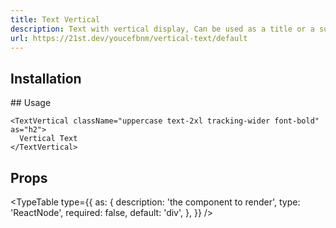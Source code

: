 ```yaml
---
title: Text Vertical
description: Text with vertical display, Can be used as a title or a subtitle.
url: https://21st.dev/youcefbnm/vertical-text/default
---
```


<ComponentPreview name="text-vertical-demo" />

## Installation

<ComponentInstallation name="text-vertical" />
## Usage

```tsx
<TextVertical className="uppercase text-2xl tracking-wider font-bold" as="h2">
  Vertical Text
</TextVertical>
```

## Props

<TypeTable
  type={{
    as: {
      description: 'the component to render',
      type: 'ReactNode',
      required: false,
      default: 'div',
    },
  }}
/>
